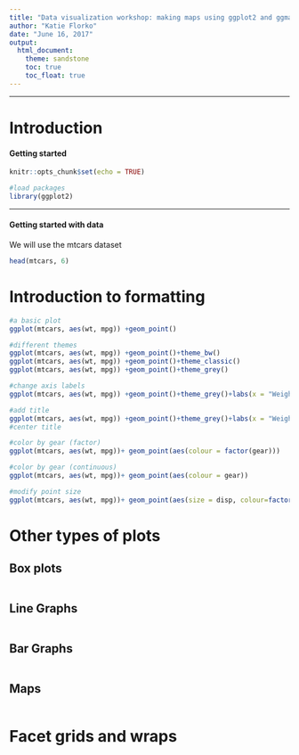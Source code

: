 ```yaml
---
title: "Data visualization workshop: making maps using ggplot2 and ggmap"
author: "Katie Florko"
date: "June 16, 2017"
output:
  html_document:
    theme: sandstone
    toc: true
    toc_float: true
---
```


***
# Introduction

#### Getting started

```r
knitr::opts_chunk$set(echo = TRUE)
```

```r
#load packages
library(ggplot2)
```


***
#### Getting started with data
We will use the mtcars dataset
```r
head(mtcars, 6)
```


# Introduction to formatting
```r
#a basic plot
ggplot(mtcars, aes(wt, mpg)) +geom_point()

#different themes
ggplot(mtcars, aes(wt, mpg)) +geom_point()+theme_bw()
ggplot(mtcars, aes(wt, mpg)) +geom_point()+theme_classic()
ggplot(mtcars, aes(wt, mpg)) +geom_point()+theme_grey()

#change axis labels
ggplot(mtcars, aes(wt, mpg)) +geom_point()+theme_grey()+labs(x = "Weight", y = "Miles per gallon") 

#add title
ggplot(mtcars, aes(wt, mpg)) +geom_point()+theme_grey()+labs(x = "Weight", y = "Miles per gallon") + ggtitle("A nice title")
#center title

#color by gear (factor)
ggplot(mtcars, aes(wt, mpg))+ geom_point(aes(colour = factor(gear)))

#color by gear (continuous)
ggplot(mtcars, aes(wt, mpg))+ geom_point(aes(colour = gear))

#modify point size
ggplot(mtcars, aes(wt, mpg))+ geom_point(aes(size = disp, colour=factor(gear)))
```
# Other types of plots 
## Box plots
```r

```

## Line Graphs
```r

```

## Bar Graphs
```r

```

## Maps
```r

```

# Facet grids and wraps
```r

```

